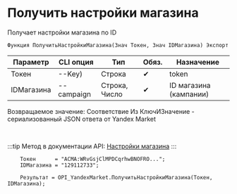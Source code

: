 ﻿---
sidebar_position: 4
description:  Получает настройки магазина по IDСтраницы
keywords: [1C, 1С, 1С:Предприятие, 1С:Предприятие 8.3, API, Интеграция, Сервисы, Обмен, OneScript, CLI, Yandex Market]
---


# Получить настройки магазина
 Получает настройки магазина по ID



`Функция ПолучитьНастройкиМагазина(Знач Токен, Знач IDМагазина) Экспорт`

  | Параметр | CLI опция | Тип | Обяз. | Назначение |
  |-|-|-|-|-|
  | Токен | --Key) | Строка | &#x2714; | token |
  | IDМагазина | --campaign | Строка, Число | &#x2714; | ID магазина (кампании) |

  
  Возвращаемое значение:   Соответствие Из КлючИЗначение - сериализованный JSON ответа от Yandex Market

<br/>

:::tip
Метод в документации API: [Настройки магазина](https://yandex.ru/dev/market/partner-api/doc/ru/reference/campaigns/getCampaignSettings)
:::
<br/>



```bsl title="Пример использования для 1С:Предприятие/OneScript"
    Токен      = "ACMA:WRvGsjClMPDCqrhwBNOFRO...";
    IDМагазина = "129112733";

    Результат = OPI_YandexMarket.ПолучитьНастройкиМагазина(Токен, IDМагазина);
```
    




